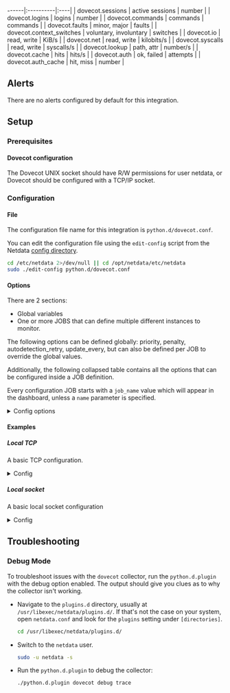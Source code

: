 ------|:----------|:----|
| dovecot.sessions | active sessions | number |
| dovecot.logins | logins | number |
| dovecot.commands | commands | commands |
| dovecot.faults | minor, major | faults |
| dovecot.context_switches | voluntary, involuntary | switches |
| dovecot.io | read, write | KiB/s |
| dovecot.net | read, write | kilobits/s |
| dovecot.syscalls | read, write | syscalls/s |
| dovecot.lookup | path, attr | number/s |
| dovecot.cache | hits | hits/s |
| dovecot.auth | ok, failed | attempts |
| dovecot.auth_cache | hit, miss | number |



## Alerts

There are no alerts configured by default for this integration.


## Setup

### Prerequisites

#### Dovecot configuration

The Dovecot UNIX socket should have R/W permissions for user netdata, or Dovecot should be configured with a TCP/IP socket.


### Configuration

#### File

The configuration file name for this integration is `python.d/dovecot.conf`.


You can edit the configuration file using the `edit-config` script from the
Netdata [config directory](/docs/configuring/configuration#the-netdata-config-directory).

```bash
cd /etc/netdata 2>/dev/null || cd /opt/netdata/etc/netdata
sudo ./edit-config python.d/dovecot.conf
```
#### Options

There are 2 sections:

* Global variables
* One or more JOBS that can define multiple different instances to monitor.

The following options can be defined globally: priority, penalty, autodetection_retry, update_every, but can also be defined per JOB to override the global values.

Additionally, the following collapsed table contains all the options that can be configured inside a JOB definition.

Every configuration JOB starts with a `job_name` value which will appear in the dashboard, unless a `name` parameter is specified.


<details><summary>Config options</summary>

| Name | Description | Default | Required |
|:----|:-----------|:-------|:--------:|
| update_every | Sets the default data collection frequency. | 5 | False |
| priority | Controls the order of charts at the netdata dashboard. | 60000 | False |
| autodetection_retry | Sets the job re-check interval in seconds. | 0 | False |
| penalty | Indicates whether to apply penalty to update_every in case of failures. | yes | False |
| name | Job name. This value will overwrite the `job_name` value. JOBS with the same name are mutually exclusive. Only one of them will be allowed running at any time. This allows autodetection to try several alternatives and pick the one that works. |  | False |
| socket | Use this socket to communicate with Devcot | /var/run/dovecot/stats | False |
| host | Instead of using a socket, you can point the collector to an ip for devcot statistics. |  | False |
| port | Used in combination with host, configures the port devcot listens to. |  | False |

</details>

#### Examples

##### Local TCP

A basic TCP configuration.

<details><summary>Config</summary>

```yaml
localtcpip:
 name: 'local'
 host: '127.0.0.1'
 port: 24242

```
</details>

##### Local socket

A basic local socket configuration

<details><summary>Config</summary>

```yaml
localsocket:
 name: 'local'
 socket: '/var/run/dovecot/stats'

```
</details>



## Troubleshooting

### Debug Mode

To troubleshoot issues with the `dovecot` collector, run the `python.d.plugin` with the debug option enabled. The output
should give you clues as to why the collector isn't working.

- Navigate to the `plugins.d` directory, usually at `/usr/libexec/netdata/plugins.d/`. If that's not the case on
  your system, open `netdata.conf` and look for the `plugins` setting under `[directories]`.

  ```bash
  cd /usr/libexec/netdata/plugins.d/
  ```

- Switch to the `netdata` user.

  ```bash
  sudo -u netdata -s
  ```

- Run the `python.d.plugin` to debug the collector:

  ```bash
  ./python.d.plugin dovecot debug trace
  ```


